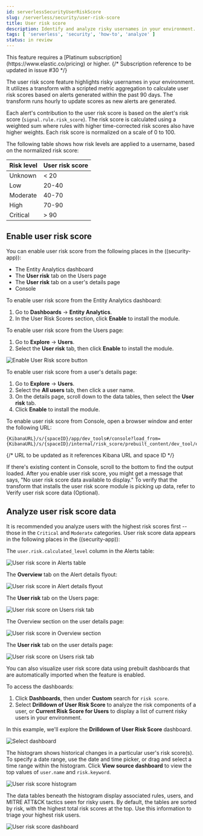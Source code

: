 ```yaml
---
id: serverlessSecurityUserRiskScore
slug: /serverless/security/user-risk-score
title: User risk score
description: Identify and analyze risky usernames in your environment.
tags: [ 'serverless', 'security', 'how-to', 'analyze' ]
status: in review
---
```


<DocBadge template="technical preview" />
<div id="user-risk-score"></div>

<DocCallOut title="Note">
This feature requires a [Platinum subscription](https://www.elastic.co/pricing) or higher.
</DocCallOut>
{/* Subscription reference to be updated in issue #30 */}

The user risk score feature highlights risky usernames in your environment. It utilizes a transform with a scripted metric aggregation to calculate user risk scores based on alerts generated within the past 90 days. The transform runs hourly to update scores as new alerts are generated.

Each alert's contribution to the user risk score is based on the alert's risk score (`signal.rule.risk_score`). The risk score is calculated using a weighted sum where rules with higher time-corrected risk scores also have higher weights. Each risk score is normalized on a scale of 0 to 100.

The following table shows how risk levels are applied to a username, based on the normalized risk score:

| Risk level | User risk score |
|---|---|
| Unknown | \< 20 |
| Low | 20-40 |
| Moderate | 40-70 |
| High     | 70-90 |
| Critical  | \> 90 |

<div id="deploy-user-risk-score"></div>

## Enable user risk score

You can enable user risk score from the following places in the ((security-app)):

* The Entity Analytics dashboard 
* The **User risk** tab on the Users page
* The **User risk** tab on a user's details page
* Console

To enable user risk score from the Entity Analytics dashboard: 

1. Go to **Dashboards** -> **Entity Analytics**. 
1. In the User Risk Scores section, click **Enable** to install the module. 

To enable user risk score from the Users page: 

1. Go to **Explore** -> **Users**. 
1. Select the **User risk** tab, then click **Enable** to install the module. 

![Enable User Risk score button](../images/user-risk-score/-experimental-features-enable-urs.png)

To enable user risk score from a user's details page: 

1. Go to **Explore** -> **Users**. 
1. Select the **All users** tab, then click a user name. 
1. On the details page, scroll down to the data tables, then select the **User risk** tab. 
1. Click **Enable** to install the module. 

To enable user risk score from Console, open a browser window and enter the following URL:

```console
{KibanaURL}/s/{spaceID}/app/dev_tools#/console?load_from={KibanaURL}/s/{spaceID}/internal/risk_score/prebuilt_content/dev_tool/enable_user_risk_score
```
{/* URL to be updated as it references Kibana URL and space ID */}

<DocCallOut title="Note">
If there's existing content in Console, scroll to the bottom to find the output loaded. 
</DocCallOut>

<DocCallOut title="Note">
After you enable user risk score, you might get a message that says, "No user risk score data available to display." To verify that the transform that installs the user risk score module is picking up data, refer to <DocLink id="serverlessSecurityVerifyUserRiskScore">Verify user risk score data (Optional)</DocLink>. 
</DocCallOut>

<div id="view-user-risk-score"></div>

## Analyze user risk score data

It is recommended you analyze users with the highest risk scores first -- those in the `Critical` and `Moderate` categories. User risk score data appears in the following places in the ((security-app)):

The `user.risk.calculated_level` column in the Alerts table:

![User risk score in Alerts table](../images/user-risk-score/-experimental-features-urs-alerts-table.png)

The **Overview** tab on the Alert details flyout:

![User risk score in Alert details flyout](../images/user-risk-score/-experimental-features-urs-score-flyout.png)

The **User risk** tab on the Users page:

![User risk score on Users risk tab](../images/user-risk-score/-experimental-features-users-by-risk-details-page.png)

The Overview section on the user details page:

![User risk score in Overview section](../images/user-risk-score/-experimental-features-urs-overview-section.png)

The **User risk** tab on the user details page:

![User risk score on Users risk tab](../images/user-risk-score/-experimental-features-users-by-risk-details-page.png)

You can also visualize user risk score data using prebuilt dashboards that are automatically imported when the feature is enabled. 

To access the dashboards:

1. Click **Dashboards**, then under **Custom** search for `risk score`.
1. Select **Drilldown of User Risk Score** to analyze the risk components of a user, or **Current Risk Score for Users** to display a list of current risky users in your environment.

In this example, we'll explore the **Drilldown of User Risk Score** dashboard.

![Select dashboard](../images/user-risk-score/-experimental-features-select-urs-dashboard.png)

The histogram shows historical changes in a particular user's risk score(s). To specify a date range, use the date and time picker, or drag and select a time range within the histogram. Click **View source dashboard** to view the top values of `user.name` and `risk.keyword`.

![User risk score histogram](../images/user-risk-score/-experimental-features-urs-histogram.png)

The data tables beneath the histogram display associated rules, users, and MITRE ATT&CK tactics seen for risky users. By default, the tables are sorted by risk, with the highest total risk scores at the top. Use this information to triage your highest risk users.

![User risk score dashboard](../images/user-risk-score/-experimental-features-dashboard.gif)

